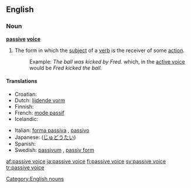 ==English==

===Noun===
'''[[passive]] [[voice]]'''
# {{grammar}} The form in which the [[subject]] of a [[verb]] is the receiver of some [[action]].
#:Example: ''The ball was kicked by Fred.'' which, in the [[active voice]] would be ''Fred kicked the ball.''

====Translations====
{{top}}
* Croatian: {{t-|hr|pasiv|m}}
* Dutch: [[lijdende vorm]] {{m}}
* Finnish: {{t+|fi|passiivi}}
* French: [[mode passif]] {{m}}
* Icelandic: {{t-|is|þolmynd|f}}
{{mid}}
* Italian: [[forma passiva]] {{f}}, [[passivo]] {{m}}
* Japanese: {{t|ja|受動態|tr=judōtai|sc=Jpan}} ([[じゅどうたい]])
* Spanish: {{t-|es|voz pasiva|f}}
* Swedish: [[passivum]] {{n}}, [[passiv form]] {{c}}
{{bottom}}

[[Category:English nouns]]

[[af:passive voice]]
[[ja:passive voice]]
[[fi:passive voice]]
[[sv:passive voice]]
[[tr:passive voice]]